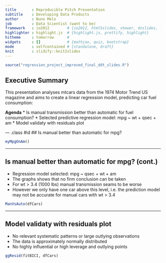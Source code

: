 ```yaml
---
title       : Reproducible Pitch Presentation
subtitle    : Developing Data Products
author      : Nuno Melo
job         : Data Scientist (want to be)
framework   : io2012        # {io2012, html5slides, shower, dzslides, ...}
highlighter : highlight.js  # {highlight.js, prettify, highlight}
hitheme     : tomorrow      # 
widgets     : []            # {mathjax, quiz, bootstrap}
mode        : selfcontained # {standalone, draft}
knit        : slidify::knit2slides
---
```



```r
source("regression_project_improved_final_ddt_slides.R")
```


## Executive Summary
This presentation  analyses mtcars data from the 1974 Motor Trend US magazine 
and aims to create a linear regression model, predicting car fuel consumption:  

**Agenda**
* Is manual transmission better than automatic for fuel consumption?
* Selected predictive regression model: mpg ~ wt + qsec + am
* Model validaty with residuals plot

--- .class #id 
## Is manual better than automatic for mpg?

```r
myMpgOnAm()

```

---

## Is manual better than automatic for mpg? (cont.)
* Regression model selected: mpg ~ qsec + wt + am
* The graphs shows that no firm conclusion can be taken
* For wt > 3.4 (1000 lbs) manual transmission seams to be worse
* However we only have one car above this level, i.e. the prediction model may 
not be accurate for manual cars with wt > 3.4

```r
ManVsAuto(dfCars)
```

---

## Model validaty with residuals plot
* No relevant systematic patterns or large outlying observations  
* The data is approximately normally distributed
* No highly influential or high leverage and outlying points 

```r
ggResid(fitBICI, dfCars)

```





